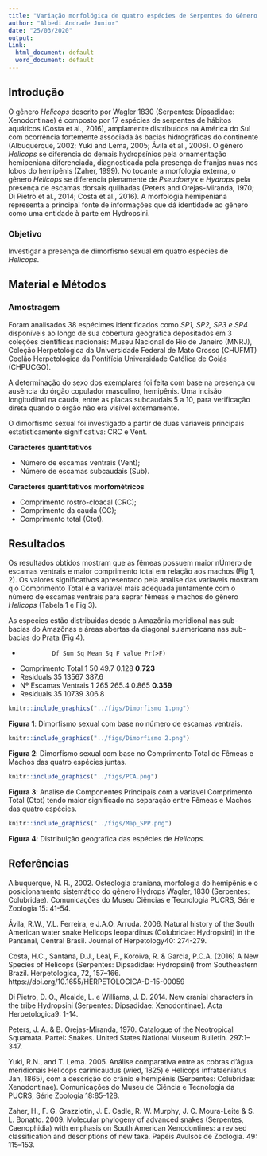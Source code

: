 ```yaml
---
title: "Variação morfológica de quatro espécies de Serpentes do Gênero *Helicops* (Wagler, 1830)"
author: "Albedi Andrade Junior"
date: "25/03/2020"
output:
Link: 
  html_document: default
  word_document: default
---
```


## **Introdução** 
O gênero *Helicops* descrito por Wagler 1830 (Serpentes: Dipsadidae: Xenodontinae) é composto por 17 espécies de serpentes de hábitos aquáticos (Costa et al., 2016), amplamente distribuídos na América do Sul com ocorrência fortemente associada às bacias hidrográficas do continente (Albuquerque, 2002; Yuki and Lema, 2005; Ávila et al., 2006). O gênero *Helicops* se diferencia do demais hydropsínios pela ornamentação hemipeniana diferenciada, diagnosticada pela presença de franjas nuas nos lobos do hemipênis (Zaher, 1999). No tocante a morfologia externa, o gênero *Helicops* se diferencia plenamente de *Pseudoeryx* e *Hydrops* pela presença de escamas dorsais quilhadas (Peters and Orejas-Miranda, 1970; Di Pietro et al., 2014; Costa et al., 2016). A morfologia hemipeniana representa a principal fonte de informações que dá identidade ao gênero como uma entidade à parte em Hydropsini.

### **Objetivo**
Investigar a presença de dimorfismo sexual em quatro espécies de *Helicops*.

## **Material e Métodos**
### Amostragem
Foram analisados 38 espécimes identificados como *SP1, SP2, SP3 e SP4 * disponíveis ao longo de sua cobertura geográfica depositados em 3 coleções científicas nacionais: Museu Nacional do Rio de Janeiro (MNRJ), Coleção Herpetológica da Universidade Federal de Mato Grosso (CHUFMT) Coelão Herpetológica da Pontifícia Universidade Católica de Goiás (CHPUCGO).

A determinação do sexo dos exemplares foi feita com base na presença ou ausência do órgão copulador masculino, hemipênis. Uma incisão longitudinal na cauda, entre as placas subcaudais 5 a 10, para verificação direta quando o órgão não era visível externamente.

O dimorfismo sexual foi investigado a partir de duas variaveis principais estatisticamente significativa: CRC e Vent. 

**Caracteres quantitativos**

* Número de escamas ventrais (Vent); 
* Número de escamas subcaudais (Sub).

**Caracteres quantitativos morfométricos**

* Comprimento rostro-cloacal (CRC); 
* Comprimento da cauda (CC); 
* Comprimento total (Ctot).

## **Resultados** ##

Os resultados obtidos mostram que as fêmeas possuem maior nÚmero de escamas ventrais e maior comprimento total em relação aos machos (Fig 1, 2).
Os valores significativos apresentado pela analise das variaveis mostram q o Comprimento Total é a variavel mais adequada juntamente com o número de escamas ventrais para seprar fêmeas e machos do gênero *Helicops* (Tabela 1 e Fig 3).

As especies estão distribuidas desde a Amazônia meridional nas sub-bacias do Amazônas e áreas abertas da diagonal sulamericana nas sub-bacias do Prata (Fig 4).


*              Df Sum Sq Mean Sq F value Pr(>F)
* Comprimento Total   1     50    49.7   0.128  **0.723**
* Residuals   35  13567   387.6
* Nº Escamas Ventrais   1    265   265.4   0.865  **0.359**
* Residuals   35  10739   306.8               



```r
knitr::include_graphics("../figs/Dimorfismo 1.png")
``` 

**Figura 1**: Dimorfismo sexual com base no número de escamas ventrais.

```r
knitr::include_graphics("../figs/Dimorfismo 2.png")
```

**Figura 2**: Dimorfismo sexual com base no Comprimento Total de Fêmeas e Machos das quatro espécies juntas.

```r
knitr::include_graphics("../figs/PCA.png")
```

**Figura 3**: Analise de Componentes Principais com a variavel Comprimento Total (Ctot) tendo maior significado na separação entre Fêmeas e Machos das quatro espécies.


```r
knitr::include_graphics("../figs/Map_SPP.png")
```

**Figura 4**: Distribuição geográfica das espécies de *Helicops*.


## Referências

Albuquerque, N. R., 2002. Osteologia craniana, morfologia do hemipênis e o posicionamento sistemático do gênero Hydrops Wagler, 1830 (Serpentes: Colubridae). Comunicações do Museu Ciências e Tecnologia PUCRS, Série Zoologia 15: 41-54.

Ávila, R.W., V.L. Ferreira, e J.A.O. Arruda. 2006. Natural history of the South American water snake Helicops leopardinus (Colubridae: Hydropsini) in the Pantanal, Central Brasil. Journal of Herpetology40: 274-279.


Costa, H.C., Santana, D.J., Leal, F., Koroiva, R. & Garcia, P.C.A. (2016) A New Species of Helicops (Serpentes: Dipsadidae: Hydropsini) from Southeastern Brazil. Herpetologica, 72, 157–166.
https://doi.org/10.1655/HERPETOLOGICA-D-15-00059

Di Pietro, D. O., Alcalde, L. e Williams, J. D. 2014. New cranial characters in the tribe Hydropsini (Serpentes: Dipsadidae: Xenodontinae). Acta Herpetologica9: 1-14.



Peters, J. A. & B. Orejas-Miranda, 1970. Catalogue of the Neotropical Squamata. ParteI: Snakes. United States National Museum Bulletin. 297:1–347.


Yuki, R.N., and T. Lema. 2005. Análise comparativa entre as cobras d’água meridionais Helicops carinicaudus (wied, 1825) e Helicops infrataeniatus Jan, 1865), com a descrição do crânio e hemipênis (Serpentes: Colubridae: Xenodontinae). Comunicações do Museu de Ciência e Tecnologia da PUCRS, Série Zoologia 18:85–128.


Zaher, H., F. G. Grazziotin, J. E. Cadle, R. W. Murphy, J. C. Moura-Leite & S. L. Bonatto. 2009. Molecular phylogeny of advanced snakes (Serpentes, Caenophidia) with emphasis on South American Xenodontines: a revised classification and descriptions of new taxa. Papéis Avulsos de Zoologia. 49: 115–153.





